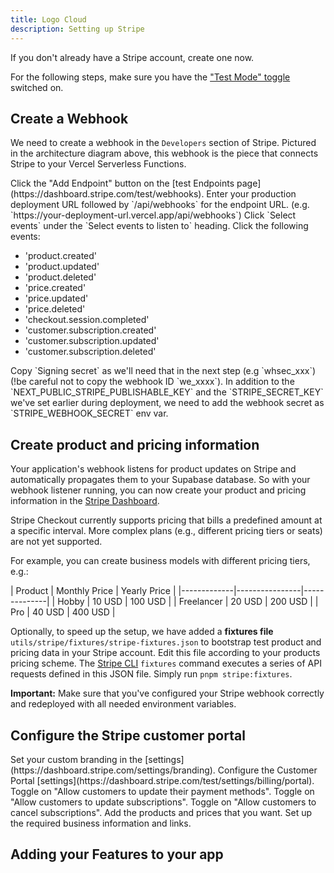 ```yaml
---
title: Logo Cloud
description: Setting up Stripe
---
```



If you don't already have a Stripe account, create one now.

For the following steps, make sure you have the ["Test Mode" toggle](https://stripe.com/docs/testing) switched on.

## Create a Webhook

We need to create a webhook in the `Developers` section of Stripe. Pictured in the architecture diagram above, this webhook is the piece that connects Stripe to your Vercel Serverless Functions.

<Steps>
<Step>
Click the "Add Endpoint" button on the [test Endpoints page](https://dashboard.stripe.com/test/webhooks).
</Step>
<Step>
Enter your production deployment URL followed by `/api/webhooks` for the endpoint URL. (e.g. `https://your-deployment-url.vercel.app/api/webhooks`)
</Step>
<Step>
Click `Select events` under the `Select events to listen to` heading.
</Step>
<Step>
Click the following events:

- 'product.created'
- 'product.updated'
- 'product.deleted'
- 'price.created'
- 'price.updated'
- 'price.deleted'
- 'checkout.session.completed'
- 'customer.subscription.created'
- 'customer.subscription.updated'
- 'customer.subscription.deleted'
</Step>
<Step>
Copy `Signing secret` as we'll need that in the next step (e.g `whsec_xxx`) (!be careful not to copy the webhook ID `we_xxxx`).
</Step>
<Step>
In addition to the `NEXT_PUBLIC_STRIPE_PUBLISHABLE_KEY` and the `STRIPE_SECRET_KEY` we've set earlier during deployment, we need to add the webhook secret as `STRIPE_WEBHOOK_SECRET` env var.
</Step>
</Steps>

## Create product and pricing information

Your application's webhook listens for product updates on Stripe and automatically propagates them to your Supabase database. So with your webhook listener running, you can now create your product and pricing information in the [Stripe Dashboard](https://dashboard.stripe.com/test/products).

Stripe Checkout currently supports pricing that bills a predefined amount at a specific interval. More complex plans (e.g., different pricing tiers or seats) are not yet supported.

For example, you can create business models with different pricing tiers, e.g.:

<div className="border-2 rounded-lg mx-8 px-10">
  | Product | Monthly Price | Yearly Price |
  |-------------|----------------|--------------| | Hobby | 10 USD | 100 USD | |
  Freelancer | 20 USD | 200 USD | | Pro | 40 USD | 400 USD |
</div>

Optionally, to speed up the setup, we have added a <strong>fixtures file</strong> `utils/stripe/fixtures/stripe-fixtures.json` to bootstrap test product and pricing data in your Stripe account. Edit this file according to your products pricing scheme. The [Stripe CLI](https://stripe.com/docs/stripe-cli#install) `fixtures` command executes a series of API requests defined in this JSON file. Simply run `pnpm stripe:fixtures`.

**Important:** Make sure that you've configured your Stripe webhook correctly and redeployed with all needed environment variables.

## Configure the Stripe customer portal

<Steps>
  <Step>
    Set your custom branding in the
    [settings](https://dashboard.stripe.com/settings/branding).
  </Step>
  <Step>
    Configure the Customer Portal
    [settings](https://dashboard.stripe.com/test/settings/billing/portal).
  </Step>
  <Step>Toggle on "Allow customers to update their payment methods".</Step>
  <Step>Toggle on "Allow customers to update subscriptions".</Step>
  <Step>Toggle on "Allow customers to cancel subscriptions".</Step>
  <Step>Add the products and prices that you want.</Step>
  <Step>Set up the required business information and links.</Step>
</Steps>

## Adding your Features to your app
